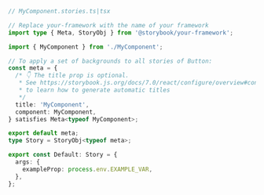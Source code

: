 ```ts
// MyComponent.stories.ts|tsx

// Replace your-framework with the name of your framework
import type { Meta, StoryObj } from '@storybook/your-framework';

import { MyComponent } from './MyComponent';

// To apply a set of backgrounds to all stories of Button:
const meta = {
  /* 👇 The title prop is optional.
   * See https://storybook.js.org/docs/7.0/react/configure/overview#configure-story-loading
   * to learn how to generate automatic titles
   */
  title: 'MyComponent',
  component: MyComponent,
} satisfies Meta<typeof MyComponent>;

export default meta;
type Story = StoryObj<typeof meta>;

export const Default: Story = {
  args: {
    exampleProp: process.env.EXAMPLE_VAR,
  },
};
```
